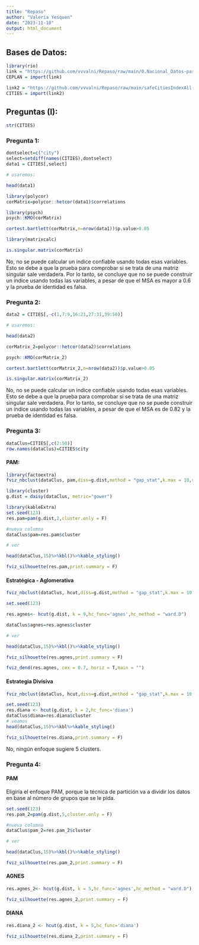 ```yaml
---
title: "Repaso"
author: "Valeria Yesquen"
date: "2023-11-10"
output: html_document
---
```


## Bases de Datos: 

```r
library(rio)
link = "https://github.com/vvvalni/Repaso/raw/main/0.Nacional_Datos-para-el-planeamiento-estrategico_29072021%20(2).xlsx"
CEPLAN = import(link)
```

```r
link2 = "https://github.com/vvvalni/Repaso/raw/main/safeCitiesIndexAll.xlsx"
CITIES = import(link2)
```

## Preguntas (I):

```r
str(CITIES)
```

### Pregunta 1:

```r
dontselect=c("city")
select=setdiff(names(CITIES),dontselect) 
data1 = CITIES[,select]

# usaremos:

head(data1)
```

```r
library(polycor)
corMatrix=polycor::hetcor(data1)$correlations
```

```r
library(psych)
psych::KMO(corMatrix) 
```

```r
cortest.bartlett(corMatrix,n=nrow(data1))$p.value>0.05
```

```r
library(matrixcalc)

is.singular.matrix(corMatrix)
```

No, no se puede calcular un indice confiable usando todas esas variables. Esto se debe a que la prueba para comprobar si se trata de una matriz singular sale verdadera. Por lo tanto, se concluye que no se puede construir un índice usando todas las variables, a pesar de que el MSA es mayor a 0.6 y la prueba de identidad es falsa.

### Pregunta 2:

```r
data2 = CITIES[,-c(1,7:9,16:21,27:31,39:50)]

# usaremos:

head(data2)
```

```r
corMatrix_2=polycor::hetcor(data2)$correlations
```

```r
psych::KMO(corMatrix_2)
```

```r
cortest.bartlett(corMatrix_2,n=nrow(data2))$p.value>0.05
```

```r
is.singular.matrix(corMatrix_2)
```

No, no se puede calcular un indice confiable usando todas esas variables. Esto se debe a que la prueba para comprobar si se trata de una matriz singular sale verdadera. Por lo tanto, se concluye que no se puede construir un índice usando todas las variables, a pesar de que el MSA es de 0.82 y la prueba de identidad es falsa.

### Pregunta 3:

```r
dataClus=CITIES[,c(2:50)]
row.names(dataClus)=CITIES$city
```

#### PAM:

```r
library(factoextra)
fviz_nbclust(dataClus, pam,diss=g.dist,method = "gap_stat",k.max = 10,verbose = F)
```

```r
library(cluster)
g.dist = daisy(dataClus, metric="gower")
```

```r
library(kableExtra)
set.seed(123)
res.pam=pam(g.dist,2,cluster.only = F)

#nueva columna
dataClus$pam=res.pam$cluster

# ver

head(dataClus,15)%>%kbl()%>%kable_styling()
```

```r
fviz_silhouette(res.pam,print.summary = F)
```

#### Estratégica - Aglomerativa

```r
fviz_nbclust(dataClus, hcut,diss=g.dist,method = "gap_stat",k.max = 10,verbose = F,hc_func = "agnes")
```

```r
set.seed(123)

res.agnes<- hcut(g.dist, k = 9,hc_func='agnes',hc_method = "ward.D")

dataClus$agnes=res.agnes$cluster

# ver

head(dataClus,15)%>%kbl()%>%kable_styling()
```

```r
fviz_silhouette(res.agnes,print.summary = F)
```

```r
fviz_dend(res.agnes, cex = 0.7, horiz = T,main = "")
```

#### **Estrategia Divisiva**

```r
fviz_nbclust(dataClus, hcut,diss=g.dist,method = "gap_stat",k.max = 10,verbose = F,hc_func = "diana")
```

```r
set.seed(123)
res.diana <- hcut(g.dist, k = 2,hc_func='diana')
dataClus$diana=res.diana$cluster
# veamos
head(dataClus,15)%>%kbl%>%kable_styling()
```

```r
fviz_silhouette(res.diana,print.summary = F)
```

No, ningún enfoque sugiere 5 clusters.

### Pregunta 4:

#### PAM

Eligiría el enfoque PAM, porque la técnica de partición va a dividir los datos en base al número de grupos que se le pida.

```r
set.seed(123)
res.pam_2=pam(g.dist,5,cluster.only = F)

#nueva columna
dataClus$pam_2=res.pam_2$cluster

# ver

head(dataClus,15)%>%kbl()%>%kable_styling()
```

```r
fviz_silhouette(res.pam_2,print.summary = F)
```

#### AGNES

```r
res.agnes_2<- hcut(g.dist, k = 5,hc_func='agnes',hc_method = "ward.D")
```

```r
fviz_silhouette(res.agnes_2,print.summary = F)
```

#### DIANA

```r
res.diana_2 <- hcut(g.dist, k = 5,hc_func='diana')
```

```r
fviz_silhouette(res.diana_2,print.summary = F)
```
